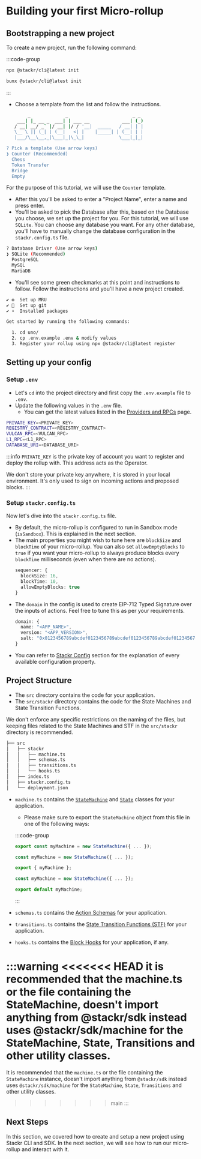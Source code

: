 # Building your first Micro-rollup

## Bootstrapping a new project

To create a new project, run the following command:

:::code-group

```bash [npm]
npx @stackr/cli@latest init
```

```bash [bun]
bunx @stackr/cli@latest init
```

:::

- Choose a template from the list and follow the instructions.

```bash [Terminal]
        _             _                        _ _
    ___| |_ __ _  ___| | ___ __            ___| (_)
   / __| __/ _` |/ __| |/ / '__|  _____   / __| | |
   \__ \ || (_| | (__|   <| |    |_____| | (__| | |
   |___/\__\__,_|\___|_|\_\_|             \___|_|_|

? Pick a template (Use arrow keys)
❯ Counter (Recommended)
  Chess
  Token Transfer
  Bridge
  Empty
```

For the purpose of this tutorial, we will use the `Counter` template.

- After this you'll be asked to enter a "Project Name", enter a name and press enter.
- You'll be asked to pick the Database after this, based on the Database you choose, we set up the project for you. For this tutorial, we will use `SQLite`. You can choose any database you want. For any other database, you'll have to manually change the database configuration in the `stackr.config.ts` file.

```bash [Terminal]
? Database Driver (Use arrow keys)
❯ SQLite (Recommended)
  PostgreSQL
  MySQL
  MariaDB
```

- You'll see some green checkmarks at this point and instructions to follow. Follow the instructions and you'll have a new project created.

```bash [Terminal]
✔ ⚙️  Set up MRU
✔ 🧹  Set up git
✔ ⬇️  Installed packages

Get started by running the following commands:

  1. cd uno/
  2. cp .env.example .env & modify values
  3. Register your rollup using npx @stackr/cli@latest register

```

## Setting up your config

### Setup `.env`

- Let's `cd` into the project directory and first copy the `.env.example` file to `.env`.
- Update the following values in the `.env` file.
  - You can get the latest values listed in the [Providers and RPCs](/build/references/providers-and-rpc) page.

```bash [.env]
PRIVATE_KEY=<PRIVATE_KEY>
REGISTRY_CONTRACT=<REGISTRY_CONTRACT>
VULCAN_RPC=<VULCAN_RPC>
L1_RPC=<L1_RPC>
DATABASE_URI=<DATABASE_URI>
```

:::info
`PRIVATE_KEY` is the private key of account you want to register and deploy the rollup with. This address acts as the Operator.

We don't store your private key anywhere, it is stored in your local environment. It's only used to sign on incoming actions and proposed blocks.
:::

### Setup `stackr.config.ts`

Now let's dive into the `stackr.config.ts` file.

- By default, the micro-rollup is configured to run in Sandbox mode (`isSandbox`). This is explained in the next section.
- The main properties you might wish to tune here are `blockSize` and `blockTime` of your micro-rollup.
  You can also set `allowEmptyBlocks` to `true` if you want your micro-rollup to always produce blocks every `blockTime` milliseconds (even when there are no actions).
  ```ts [stackr.config.ts]
  sequencer: {
    blockSize: 16,
    blockTime: 10,
    allowEmptyBlocks: true
  }
  ```
- The `domain` in the config is used to create EIP-712 Typed Signature over the inputs of actions. Feel free to tune this as per your requirements.
  ```ts [stackr.config.ts]
  domain: {
    name: "<APP_NAME>",
    version: "<APP_VERSION>",
    salt: "0x0123456789abcdef0123456789abcdef0123456789abcdef0123456789abcdef"
  }
  ```
- You can refer to [Stackr Config](/build/framework/config) section for the explanation of every available configuration property.

## Project Structure

- The `src` directory contains the code for your application.
- The `src/stackr` directory contains the code for the State Machines and State Transition Functions.

We don't enforce any specific restrictions on the naming of the files, but keeping files related to the State Machines and STF in the `src/stackr` directory is recommended.

```bash
├── src
│   ├── stackr
│   │   ├── machine.ts
│   │   ├── schemas.ts
│   │   ├── transitions.ts
│   │   └── hooks.ts
│   ├── index.ts
│   ├── stackr.config.ts
│   └── deployment.json
```

- `machine.ts` contains the [`StateMachine`](/build/framework/state-machine/introduction) and [`State`](/build/framework/state-machine/state) classes for your application.

  - Please make sure to export the `StateMachine` object from this file in one of the following ways:

  :::code-group

  ```ts [machine.ts (declaration export)]
  export const myMachine = new StateMachine({ ... });
  ```

  ```ts [machine.ts (named export)]
  const myMachine = new StateMachine({ ... });

  export { myMachine };
  ```

  ```ts [machine.ts (default export)]
  const myMachine = new StateMachine({ ... });

  export default myMachine;
  ```

  :::

- `schemas.ts` contains the [Action Schemas](/build/framework/action/action-schema) for your application.
- `transitions.ts` contains the [State Transition Functions (STF)](/build/framework/state-machine/state-transitions) for your application.
- `hooks.ts` contains the [Block Hooks](/build/framework/state-machine/block-hooks) for your application, if any.

:::warning
<<<<<<< HEAD
it is recommended that the machine.ts or the file containing the StateMachine, doesn't import anything from @stackr/sdk instead uses @stackr/sdk/machine for the StateMachine, State, Transitions and other utility classes.
=======
It is recommended that the `machine.ts` or the file containing the `StateMachine` instance, doesn't import anything from `@stackr/sdk` instead uses `@stackr/sdk/machine` for the `StateMachine`, `State`, `Transitions` and other utility classes.

> > > > > > > main
> > > > > > > :::

## Next Steps

In this section, we covered how to create and setup a new project using Stackr CLI and SDK. In the next section, we will see how to run our micro-rollup and interact with it.
